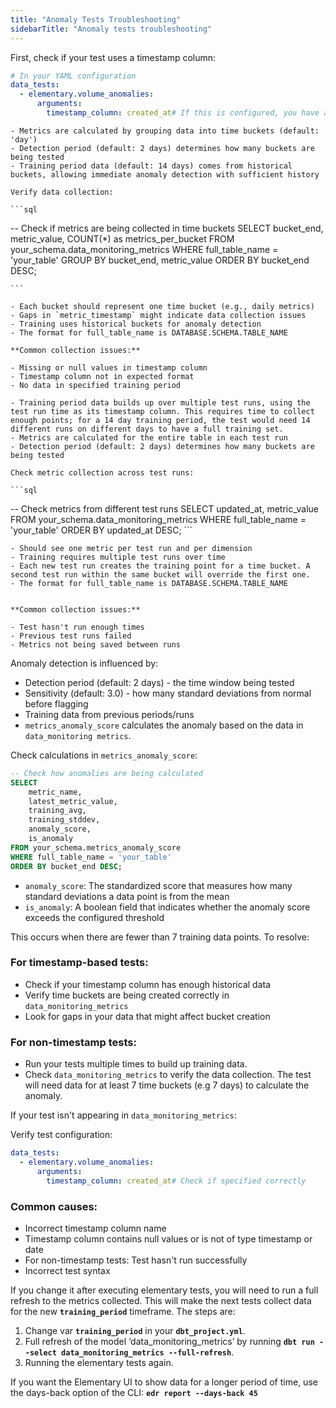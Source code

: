 ```yaml
---
title: "Anomaly Tests Troubleshooting"
sidebarTitle: "Anomaly tests troubleshooting"
---
```




<AiGenerateTest />

<Accordion title="Verify the data collection for your anomaly test">

First, check if your test uses a timestamp column:

```yaml
# In your YAML configuration
data_tests:
  - elementary.volume_anomalies:
      arguments:
        timestamp_column: created_at# If this is configured, you have a timestamp-based test
```

<Accordion title="If you have a timestamp-based test (recommended)">

    - Metrics are calculated by grouping data into time buckets (default: 'day')
    - Detection period (default: 2 days) determines how many buckets are being tested
    - Training period data (default: 14 days) comes from historical buckets, allowing immediate anomaly detection with sufficient history
    
    Verify data collection:
    
    ```sql
-- Check if metrics are being collected in time buckets
SELECT
    bucket_end,
    metric_value,
    COUNT(*) as metrics_per_bucket
FROM your_schema.data_monitoring_metrics
WHERE full_table_name = 'your_table'
GROUP BY bucket_end, metric_value
ORDER BY bucket_end DESC;
    
    ```
    
    - Each bucket should represent one time bucket (e.g., daily metrics)
    - Gaps in `metric_timestamp` might indicate data collection issues
    - Training uses historical buckets for anomaly detection
    - The format for full_table_name is DATABASE.SCHEMA.TABLE_NAME
    
    **Common collection issues:**
    
    - Missing or null values in timestamp column
    - Timestamp column not in expected format
    - No data in specified training period

</Accordion>

<Accordion title="If you don't have a timestamp configured">

    - Training period data builds up over multiple test runs, using the test run time as its timestamp column. This requires time to collect enough points; for a 14 day training period, the test would need 14 different runs on different days to have a full training set.
    - Metrics are calculated for the entire table in each test run
    - Detection period (default: 2 days) determines how many buckets are being tested
    
    Check metric collection across test runs:
    
    ```sql
-- Check metrics from different test runs
SELECT
    updated_at,
    metric_value
FROM your_schema.data_monitoring_metrics
WHERE full_table_name = 'your_table'
ORDER BY updated_at DESC;
    ```
    
    - Should see one metric per test run and per dimension
    - Training requires multiple test runs over time
    - Each new test run creates the training point for a time bucket. A second test run within the same bucket will override the first one.
    - The format for full_table_name is DATABASE.SCHEMA.TABLE_NAME

    
    **Common collection issues:**
    
    - Test hasn't run enough times
    - Previous test runs failed
    - Metrics not being saved between runs

</Accordion>
</Accordion>

<Accordion title="Verify anomaly calculations">

Anomaly detection is influenced by:

- Detection period (default: 2 days) - the time window being tested
- Sensitivity (default: 3.0) - how many standard deviations from normal before flagging
- Training data from previous periods/runs
- `metrics_anomaly_score` calculates the anomaly based on the data in `data_monitoring metrics`.

Check calculations in `metrics_anomaly_score`:

```sql
-- Check how anomalies are being calculated
SELECT
    metric_name,
    latest_metric_value,
    training_avg,
    training_stddev,
    anomaly_score,
    is_anomaly
FROM your_schema.metrics_anomaly_score
WHERE full_table_name = 'your_table'
ORDER BY bucket_end DESC;
```
- `anomaly_score`: The standardized score that measures how many standard deviations a data point is from the mean
- `is_anomaly`: A boolean field that indicates whether the anomaly score exceeds the configured threshold

</Accordion>

<Accordion title="'Not enough data to calculate anomaly' error">

This occurs when there are fewer than 7 training data points. To resolve:

### For timestamp-based tests:

- Check if your timestamp column has enough historical data
- Verify time buckets are being created correctly in `data_monitoring_metrics`
- Look for gaps in your data that might affect bucket creation

### For non-timestamp tests:

- Run your tests multiple times to build up training data.
- Check `data_monitoring_metrics` to verify the data collection. The test will need data for at least 7 time buckets (e.g 7 days) to calculate the anomaly.

</Accordion>

<Accordion title="Missing data in data_monitoring_metrics">

If your test isn't appearing in `data_monitoring_metrics`:

Verify test configuration:

```yaml
data_tests:
  - elementary.volume_anomalies:
      arguments:
        timestamp_column: created_at# Check if specified correctly
```

### Common causes:

- Incorrect timestamp column name
- Timestamp column contains null values or is not of type timestamp or date
- For non-timestamp tests: Test hasn't run successfully
- Incorrect test syntax

</Accordion>
<Accordion title="Training period changed, but results are the same">

If you change it after executing elementary tests, you will need to run a full refresh to the metrics collected. This will make the next tests collect data for the new **`training_period`** timeframe. The steps are:

1. Change var **`training_period`** in your **`dbt_project.yml`**.
2. Full refresh of the model ‘data_monitoring_metrics’ by running **`dbt run --select data_monitoring_metrics --full-refresh`**.
3. Running the elementary tests again.

If you want the Elementary UI to show data for a longer period of time, use the days-back option of the CLI: **`edr report --days-back 45`**
</Accordion>
